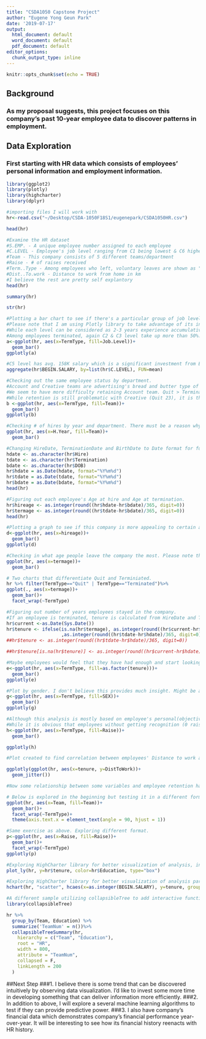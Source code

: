 ```yaml
---
title: "CSDA1050 Capstone Project"
author: "Eugene Yong Geun Park"
date: '2019-07-17'
output:
  html_document: default
  word_document: default
  pdf_document: default
editor_options: 
  chunk_output_type: inline
---
```


```r
knitr::opts_chunk$set(echo = TRUE)
```

## Background
### As my proposal suggests, this project focuses on this company's past 10-year employee data to discover patterns in employment. 

## Data Exploration
### First starting with HR data which consists of employees' personal information and employment information. 

```r
library(ggplot2)
library(plotly)
library(highcharter)
library(dplyr)
```


```r
#importing files I will work with
hr<-read.csv("~/Desktop/CSDA-1050F18S1/eugenepark/CSDA1050HR.csv")
```


```r
head(hr)
```

```r
#Examine the HR dataset
#S.EMP. - A unique employee number assigned to each employee
#C.LEVEL - Employee's job level ranging from C1 being lowest & C6 highest
#Team - This company consists of 5 different teams/department
#Raise - # of raises received 
#Term..Type - Among employees who left, voluntary leaves are shown as "Quit" & involuntary leaves as "Terminated". Active employees are left blank. 
#Dist..To.work - Distance to work from home in km
#I believe the rest are pretty self explantory
head(hr)
```

```r
summary(hr)
```

```r
str(hr)
```

```r
#Plotting a bar chart to see if there's a particular group of job level that stands out
#Please note that I am using Plotly library to take advantage of its interactive functionality (i.e. hover-over data display, etc)
#While each level can be considered as 2-3 years experience accumulatively, C2 & C3 level seem to be harder to be retained (most "Quit"" job levels)
#Among employees terminated, again C2 & C3 level take up more than 50%. I also think it's interesting that C5 level takes sizable portion in "terminated" group.
a<-ggplot(hr, aes(x=TermType, fill=Job.Level))+
  geom_bar()
ggplotly(a)
```

```r
#C5 level has avg. 158K salary which is a significant investment from Employer's perspective. Then the fact they are one of the biggest groups who get "terminated" (not quit) by the company may suggests that there is an issue with hiring process.   
aggregate(hr$BEGIN.SALARY, by=list(hr$C.LEVEL), FUN=mean)

```



```r
#Checking out the same employee status by department. 
#Account and Creative teams are advertising's bread and butter type of roles. 
#We seem to have more difficulty retaining Account team. Quit > Terminated
#While retention is still problematic with Creative (Quit 23), it is the department where we are having most problem hiring the right resource (Terminated 11) 
b <-ggplot(hr, aes(x=TermType, fill=Team))+
  geom_bar()
ggplotly(b)
```


```r
#Checking # of hires by year and department. There must be a reason why # of hires jumped so greatly after 2011. This also shows that we are in constant need for Account and Creative Services then Planning and Production needs have grown after 2010. 
ggplot(hr, aes(x=H.Year, fill=Team))+
  geom_bar()
```

```r
#Changing HireDate, TerminationDate and BirthDate to Date format for further data manipulation. 
hdate <- as.character(hr$Hire)
tdate <- as.character(hr$Termination)
bdate <- as.character(hr$DOB)
hr$hdate = as.Date(hdate, format="%Y%m%d")
hr$tdate = as.Date(tdate, format="%Y%m%d")
hr$bdate = as.Date(bdate, format="%Y%m%d")
head(hr)
```

```r
#Figuring out each employee's Age at hire and Age at termination. 
hr$hireage <- as.integer(round((hr$hdate-hr$bdate)/365, digit=0))
hr$termage <- as.integer(round((hr$tdate-hr$bdate)/365, digit=0))
head(hr)
```

```r
#Plotting a graph to see if this company is more appealing to certain age group as a career opportunity. We seem to have more new hires in younger or equal to 30 group. 
d<-ggplot(hr, aes(x=hireage))+
  geom_bar()
ggplotly(d)
```

```r
#Checking in what age people leave the company the most. Please note that active 17 employees are not included in this plot. It is most motable around 30. Please note that this does not differentiate "Quit" and "Terminated" status. Further analysis is required. 
ggplot(hr, aes(x=termage))+
  geom_bar()
```

```r
# Two charts that differentiate Quit and Terminiated. 
hr %>% filter(TermType=="Quit" | TermType=="Terminated")%>%
ggplot(., aes(x=termage))+
  geom_bar()+
  facet_wrap(~TermType)

```




```r
#Figuring out number of years employees stayed in the company. 
#If an employee is terminated, tenure is calculated from HireDate and TermincationDate. If an employee is not terminated, tenure is calculated from HireDate and CurrentDate
hr$current <-as.Date(Sys.Date())
hr$tenure <- ifelse(is.na(hr$termage), as.integer(round((hr$current-hr$hdate)/365, digit=0))
                    ,as.integer(round((hr$tdate-hr$hdate)/365, digit=0)))
##hr$tenure <- as.integer(round((hr$tdate-hr$hdate)/365, digit=0))

##hr$tenure[is.na(hr$tenure)] <- as.integer(round((hr$current-hr$hdate)/365, digit=0))
```

```r
#Maybe employees would feel that they have had enough and start looking after certain number of years. Also employer could scrutinize employee's performance for a certain period, then maybe the level of scrutiny gets reduced. Below plot suggests that change in staff mostly happens within 1st 3 years.  
e<-ggplot(hr, aes(x=TermType, fill=as.factor(tenure)))+
  geom_bar()
ggplotly(e)
```


```r
#Plot by gender. I don't believe this provides much insight. Might be an good illustration of gender equality at workplace. 
g<-ggplot(hr, aes(x=TermType, fill=SEX))+
  geom_bar()
ggplotly(g)
```

```r
#Although this analysis is mostly based on employee's personal(objective), # of raises received throughout the tenure is one subjective factor that can illustrate employee's performance. 
#While it is obvious that employees without getting recognition (0 raise) are prone to retention risk (both voluntarily and involuntarily), the analysis could further develop with employees with 1 or more raises. 
h<-ggplot(hr, aes(x=TermType, fill=Raise))+
  geom_bar()

ggplotly(h)
```

```r
#Plot created to find correlation between employees' Distance to work and Tenure.

ggplotly(ggplot(hr, aes(x=tenure, y=DistToWork))+
  geom_jitter())
```


```r
#Now some relationship between some variables and employee retention has been explored, I would also like to explore some other visualization tools for stakeholders. 

# Below is explored in the beginning but testing it in a different format to determine what is easier to understand. 
ggplot(hr, aes(x=Team, fill=Team))+
  geom_bar()+
  facet_wrap(~TermType)+
  theme(axis.text.x = element_text(angle = 90, hjust = 1))

```

```r
#Same exercise as above. Exploring different format.
p<-ggplot(hr, aes(x=Raise, fill=Raise))+
  geom_bar()+
  facet_wrap(~TermType)
ggplotly(p)

```


```r
#Exploring HighCharter library for better visualization of analysis, in additioned to enhanced information delivery. 
plot_ly(hr, y=hr$tenure, color=hr$Education, type="box")

```

```r
#Exploring HighCharter library for better visualization of analysis part 2
hchart(hr, "scatter", hcaes(x=as.integer(BEGIN.SALARY), y=tenure, group=Team))
```

```r
#A different sample utilizing collapsibleTree to add interactive function. Might be beneficial when making a presentation. 
library(collapsibleTree)

hr %>%
  group_by(Team, Education) %>%
  summarize('TeamNum' = n())%>%
  collapsibleTreeSummary(hr, 
    hierarchy = c("Team", "Education"),
    root = "HR",
    width = 800,
    attribute = "TeamNum",
    collapsed = F, 
    linkLength = 200
  )
```

##Next Step
###1. I believe there is some trend that can be discovered intuitively by observing data visualization. I'd like to invest some more time in developing something that can deliver information more efficiently. 
###2. In addition to above, I will explore a several machine learning algorithms to test if they can provide predictive power. 
###3. I also have company's financial data which demonstrates company's financial performance year-over-year. It will be interesting to see how its financial history reenacts with HR history. 















